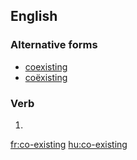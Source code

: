 ==English==

===Alternative forms===
* [[coexisting]] {{qualifier|US}}
* [[coëxisting]]

===Verb===
{{head|en|present participle}}

# {{present participle of|co-exist|lang=en|nocat=1}}

[[fr:co-existing]]
[[hu:co-existing]]